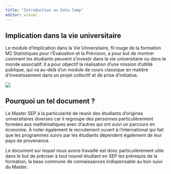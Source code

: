 ```yaml
---
title: "Introduction au Data Camp"
editor: visual
---
```


## Implication dans la vie universitaire 

Le module d'Implication dans la Vie Universitaire, fil rouge de la formation M2 Statistiques pour l'Évaluation et la Prévision, a pour but de montrer comment les étudiants peuvent s'investir dans la vie universitaire ou dans le monde associatif. Il a pour objectif la réalisation d'une mission d'utilité publique, qui va au-delà d'un module de cours classique en matière d'investissement dans un projet collectif et de prise d'initiative.

![](images/ATA%20CAMP.png){fig-align="center"}

## Pourquoi un tel document ?

Le Master SEP à la particularité de réunir des étudiants d'origines universitaires diverses car il regroupe des personnes particulièrement formées aux mathématiques avec d'autres qui ont suivi un parcours en économie. À noter également le recrutement ouvert à l'international qui fait que les programmes suivis par les étudiants dépendent également de leur pays de provenance.

Le document sur lequel nous avons travaillé est donc particulièrement utile dans le but de préciser à tout nouvel étudiant en SEP les prérequis de la formation, la base commune de connaissances indispensable au bon suivi du Master.
